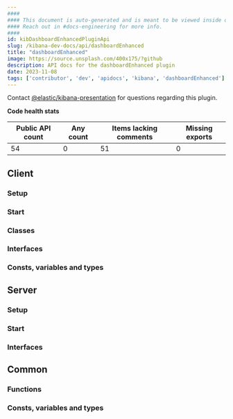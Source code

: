 ```yaml
---
####
#### This document is auto-generated and is meant to be viewed inside our experimental, new docs system.
#### Reach out in #docs-engineering for more info.
####
id: kibDashboardEnhancedPluginApi
slug: /kibana-dev-docs/api/dashboardEnhanced
title: "dashboardEnhanced"
image: https://source.unsplash.com/400x175/?github
description: API docs for the dashboardEnhanced plugin
date: 2023-11-08
tags: ['contributor', 'dev', 'apidocs', 'kibana', 'dashboardEnhanced']
---
```




Contact [@elastic/kibana-presentation](https://github.com/orgs/elastic/teams/kibana-presentation) for questions regarding this plugin.

**Code health stats**

| Public API count  | Any count | Items lacking comments | Missing exports |
|-------------------|-----------|------------------------|-----------------|
| 54 | 0 | 51 | 0 |

## Client

### Setup
<DocDefinitionList data={[dashboardEnhancedObj.client.setup]}/>

### Start
<DocDefinitionList data={[dashboardEnhancedObj.client.start]}/>

### Classes
<DocDefinitionList data={dashboardEnhancedObj.client.classes}/>

### Interfaces
<DocDefinitionList data={dashboardEnhancedObj.client.interfaces}/>

### Consts, variables and types
<DocDefinitionList data={dashboardEnhancedObj.client.misc}/>

## Server

### Setup
<DocDefinitionList data={[dashboardEnhancedObj.server.setup]}/>

### Start
<DocDefinitionList data={[dashboardEnhancedObj.server.start]}/>

### Interfaces
<DocDefinitionList data={dashboardEnhancedObj.server.interfaces}/>

## Common

### Functions
<DocDefinitionList data={dashboardEnhancedObj.common.functions}/>

### Consts, variables and types
<DocDefinitionList data={dashboardEnhancedObj.common.misc}/>

